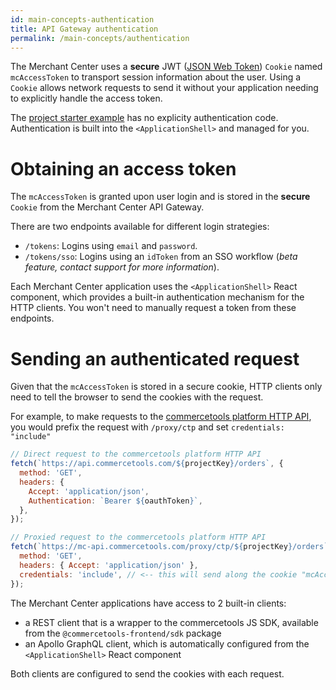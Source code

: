 ```yaml
---
id: main-concepts-authentication
title: API Gateway authentication
permalink: /main-concepts/authentication
---
```


The Merchant Center uses a **secure** JWT ([JSON Web Token](https://jwt.io/)) `Cookie` named `mcAccessToken` to transport session information about the user.
Using a `Cookie` allows network requests to send it without your application needing to explicitly handle the access token.

The [project starter example](https://github.com/commercetools/merchant-center-application-kit/tree/master/application-templates/starter) has no explicity authentication code. Authentication is built into the `<ApplicationShell>` and managed for you.

# Obtaining an access token

The `mcAccessToken` is granted upon user login and is stored in the **secure** `Cookie` from the Merchant Center API Gateway.

There are two endpoints available for different login strategies:

- `/tokens`: Logins using `email` and `password`.
- `/tokens/sso`: Logins using an `idToken` from an SSO workflow (_beta feature, contact support for more information_).

Each Merchant Center application uses the `<ApplicationShell>` React component, which provides a built-in authentication mechanism for the HTTP clients. You won't need to manually request a token from these endpoints.

# Sending an authenticated request

Given that the `mcAccessToken` is stored in a secure cookie, HTTP clients only need to tell the browser to send the cookies with the request.

For example, to make requests to the [commercetools platform HTTP API](https://docs.commercetools.com/http-api.html), you would prefix the request with `/proxy/ctp` and set `credentials: "include"`

```js
// Direct request to the commercetools platform HTTP API
fetch(`https://api.commercetools.com/${projectKey}/orders`, {
  method: 'GET',
  headers: {
    Accept: 'application/json',
    Authentication: `Bearer ${oauthToken}`,
  },
});

// Proxied request to the commercetools platform HTTP API
fetch(`https://mc-api.commercetools.com/proxy/ctp/${projectKey}/orders`, {
  method: 'GET',
  headers: { Accept: 'application/json' },
  credentials: 'include', // <-- this will send along the cookie "mcAccessToken"
});
```

The Merchant Center applications have access to 2 built-in clients:

- a REST client that is a wrapper to the commercetools JS SDK, available from the `@commercetools-frontend/sdk` package
- an Apollo GraphQL client, which is automatically configured from the `<ApplicationShell>` React component

Both clients are configured to send the cookies with each request.
